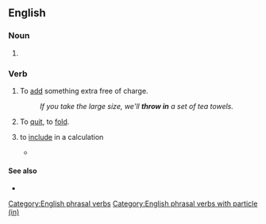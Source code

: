 {{also|throw-in|throwin'}}

==English==

===Noun===
{{en-noun|-}}

# {{alternative form of|throw-in|lang=en}}

===Verb===
{{head|en|verb}}

# {{lb|en|idiomatic}} To [[add]] something extra free of charge.
#: ''If you take the large size, we'll '''throw in''' a set of tea towels.''
# {{lb|en|idiomatic}} To [[quit]], to [[fold]].
# {{lb|en|idiom}} to [[include]] in a calculation
#* {{quote-web|date=2017, 1 March|author=Anthony Zurcher|title=Trump addresses Congress: A kinder, gentler president|url=http://www.bbc.com/news/world-us-canada-39124349|work=BBC News|passage='''Throw in''' Mr Trump's promise of a "great, great wall along our southern border" - with estimates starting at $12bn - and "massive tax relief for the middle class", and the price tag for his speech proposals is on an express elevator to astronomical.}}

====See also====
* {{l|en|throw in with}}

[[Category:English phrasal verbs]]
[[Category:English phrasal verbs with particle (in)]]